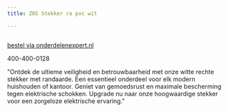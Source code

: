 ```yaml
---
title: ZOS Stekker ra pvc wit

---
```



<Image src={imageProduct} width={imageProduct.width} alt="" />

[bestel via onderdelenexpert.nl](https://www.onderdelenexpert.nl/zos-stekker-randaarde-pvc-wit-33105)

400-400-0128

"Ontdek de ultieme veiligheid en betrouwbaarheid met onze witte rechte stekker met randaarde. Een essentieel onderdeel voor elk modern huishouden of kantoor. Geniet van gemoedsrust en maximale bescherming tegen elektrische schokken. Upgrade nu naar onze hoogwaardige stekker voor een zorgeloze elektrische ervaring."
